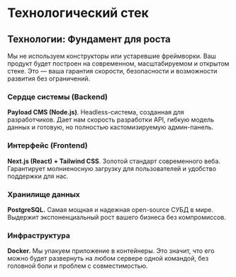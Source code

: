 # Технологический стек

## Технологии: Фундамент для роста

Мы не используем конструкторы или устаревшие фреймворки. Ваш продукт будет построен на современном, масштабируемом и открытом стеке. Это — ваша гарантия скорости, безопасности и возможности развития без ограничений.

### Сердце системы (Backend)

**Payload CMS (Node.js)**. Headless-система, созданная для разработчиков. Дает нам скорость разработки API, гибкую модель данных и готовую, но полностью кастомизируемую админ-панель.

### Интерфейс (Frontend)

**Next.js (React) + Tailwind CSS**. Золотой стандарт современного веба. Гарантирует молниеносную загрузку для пользователей и удобство поддержки для нас.

### Хранилище данных

**PostgreSQL.** Самая мощная и надежная open-source СУБД в мире. Выдержит экспоненциальный рост вашего бизнеса без компромиссов.

### Инфраструктура

**Docker.** Мы упакуем приложение в контейнеры. Это значит, что его можно будет развернуть на любом сервере одной командой, без головной боли и проблем с совместимостью.
